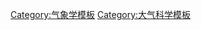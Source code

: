 {{Navbox
| name      = 云型
| title     = [[世界气象组织]]对[[云]][[File:Weather-overcast.svg|20px]]的[[云的分类|分类]]：云属、云种、补充特征及其它结构
| listclass = hlist
| groupstyle = text-align: center;

| group1 = [[中间层]]
| list1  = {{Navbox|subgroup
| groupstyle = width: 8%
 | group1 = 高度<br/>80-85 km
 | list1  = {{Navbox|subgroup
 | group1 = [[夜光云|夜光云 （NLC）<br/>极地中间层云]]
 | list1 =
: [[夜光云]] 
: [[极地中间层云]]
}}
}}

| group2 = [[平流层]]
| list2  = {{Navbox|subgroup
| groupstyle = width: 8%
 | group1 = 高度<br/>15-30 km
 | list1  = {{Navbox|subgroup
 | group1 = [[珠母云]]
 | list1 =
: [[珠母云]]
 | group2 = [[极地平流层云|极地平流层云（PSC）]]
 | list2 =
: [[极地平流层云]]
}}
}}

| group3 = [[对流层]]
| list3  = {{Navbox|subgroup
| groupstyle = width: 8%
 | group1 = [[高云族]]<br/>3-18 km
 | list1  = {{Navbox|subgroup
 | groupstyle = width: 12%
 | group1 = [[卷云|卷云（Ci）]]
 | list1 = {{Navbox|subgroup
|group1 = 云属
|list1  =
* [[堡状卷云|堡状卷云（Ci cas）]]
* [[毛卷云|毛卷云（Ci fib）]]
* [[絮状卷云|絮状卷云（Ci flo）]]
* [[密卷云|密卷云（Ci spa）]]
* [[钩卷云|钩卷云 （Ci unc）]]
|group2 = 卷云特有的变种
|list2  =
* [[乱卷云|乱卷云（Ci in）]]
* [[羽翎卷云|羽翎卷云（Ci ve）]]
 }}
 | group2 = [[卷积云|卷积云（Cc）]]
 | list2 = {{Navbox|subgroup
|group1 = 云属
|list1  =
* [[堡状卷积云|堡状卷积云（Cc cas）]]
* [[絮状卷积云|絮状卷积云（Cc flo）]]
* [[荚状卷积云|荚状卷积云（Cc len）]]
* [[成层状卷积云|成层状卷积云（Cc str）]]
}}
 | group3 = [[卷层云|卷层云（Cs）]]
 | list3 = {{Navbox|subgroup
|group1 = 云属
|list1  =
* [[毛卷层云|毛卷层云（Cs fib）]]
* [[匀卷层云|匀卷层云（Cs neb）]]
}}
 | group4 = 高云特有的<br/>附属云等
 | list4 =
: [[飛機雲|航变云/航迹云（homut）]] 
}}
 | group2 = [[中云族]]<br/>2-8 km
 | list2  = {{Navbox|subgroup
 | groupstyle = width: 12%

 | group1 = [[高积云|高积云（Ac）]]
 | list1 = {{Navbox|subgroup
|group1 = 云属
|list1  =
: [[堡状高积云|堡状高积云（Ac cas）]]
: [[絮状高积云|絮状高积云（Ac flo）]]
: [[荚状高积云|荚状高积云 （Ac len）]]
: [[成层状高积云|成层状高积云（Ac str）]]
: [[滚轴状高积云|滚轴状高积云（Ac vol）]]
}}
 | group2 = [[高层云|高层云（As）]]
 | list2 =
: [[高层云|高层云（As）]]
 | group3 = [[雨层云|雨层云（Ns）]]
 | list3 =
: [[雨层云|雨层云（Ns）]]
}}
| group3 = [[低云族]]<br/>0-2 km
| list3  = {{Navbox|subgroup
 | groupstyle = width: 12%
 | group1 = [[积雨云|积雨云（Cb）]]
 | list1 = {{Navbox|subgroup
|group1 = 云属
|list1  =
: [[秃积雨云|秃积雨云（Cb cal）]]
: [[鬃积雨云|鬃积雨云（Cb cap）]]
|group2 = 积雨云特有的补充特征
|list2  =
: [[尾状云|尾状积雨云/尾状云（cau）]]
: [[砧状积雨云|砧状积雨云（inc）]]
: [[墙状云|墙状积雨云/墙状云（mur）]]
|group3 = 积雨云特有的附属云等结构
|list3  =
: [[海狸尾状云|海狸尾状积雨云（Cb flu）]]
: [[过冲云顶]]
: [[热塔]]
}}
 | group2 = [[积云|积云（Cu）]]
 | list2 = {{Navbox|subgroup
|group1 = 云属
|list1  =
: [[碎积云|碎积云（Cu fra）]]
: [[淡积云|淡积云（Cu hum）]]
: [[中积云|中积云（Cu med）]]
: [[浓积云|浓积云（Cu con）]] (在[[国际民用航空组织|ICAO]] 术语中为“塔状积云[Tcu]”）
|group2 = 其它
|list2  =
: [[马蹄云]]
}}
 | group3 = [[层云|层云（St）]]
 | list3 = {{Navbox|subgroup
|group1 = 云属
|list1  =
: [[碎层云|碎层云（St fra）]]
: [[薄幕层云|薄幕层云（St neb）]]
|group2 = 层云特有的附属云等结构
|list2  =
: [[森腾云|森腾云（St sil）]]
: [[霧]]
}}
 | group4 = [[层积云|层积云（Sc）]]
 | list4 = {{Navbox|subgroup
|group1 = 云属
|list1  =
: [[堡状层积云|堡状层积云（Sc cas）]]
: [[絮状层积云|絮状层积云（Sc flo）]]
: [[荚状层积云|荚状层积云（Sc len）]]
: [[成层状层积云|成层状层积云（Sc str）]]
: [[滚轴状层积云|滚轴状层积云（Sc vol）]]
}}
 | group5 = 低云特有的<br/>补充特征
 | list5 =
: [[弧状云|弧状云（arc）]]
: [[漏斗云|管状云/漏斗云/龙卷（tub）]] 
 | group6 = 低云特有的<br/>附属云等结构
 | list6 =
: [[幞状云|幞状云（pil）]]
: [[缟状云|缟状云（vel）]]
: [[火成云|火成云（flgen）]]
: [[瀑腾云|瀑腾云（cagen）]]
}}

| group4 = 任意高度<br/>的种类
| list4  = {{Navbox|subgroup
| groupstyle = width: 12%
|group1 = 变种
|list1  =
: [[复卷云|复云（du）]]
: [[网状云|网状云（la）]]
: [[蔽光云|蔽光云（op）]]
: [[漏光云|漏光云（pe）]]
: [[辐辏状云|辐辏状云（ra）]]
: [[透光云|透光云（tr）]]
: [[波状云|波状云（un）]]
|group2 = 补充特征
|list2  =
: [[糙面云|糙面云（asp）]]
: [[雨幡洞云|雨幡洞云（cav）]]
: [[开尔文-亥姆霍兹不稳定性|波浪云（flu）]]
: [[乳状云|乳状云（mam）]]
: [[降水|降水线迹（pra）]]
: [[幡状云|幡状云（vir）]]
|group3 = 附属云和其它结构
|list3  =
: [[附属云]]
: [[破片状云|破片状云（pan）]]
: [[人造云|人造云（hogen）]]
: [[放射状云]]
}}
}}
}}
<noinclude>
[[Category:气象学模板]]
[[Category:大气科学模板]]
</noinclude>